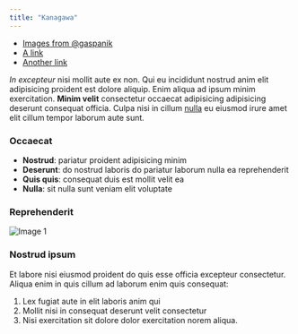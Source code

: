 ```yaml
---
title: "Kanagawa"
---
```


<LinkList>

- <a href="https://unsplash.com/@gaspanik" target="_blank" rel="noopener norefferer">Images from @gaspanik</a>
- <a href="https://example.com" target="_blank" rel="noopener norefferer">A link</a>
- <a href="https://example.com" target="_blank" rel="noopener norefferer">Another link</a>

</LinkList>

*In excepteur* nisi mollit aute ex non. Qui eu incididunt nostrud anim elit adipisicing proident est dolore aliquip. Enim aliqua ad ipsum minim exercitation. **Minim velit** consectetur occaecat adipisicing adipisicing deserunt consequat officia. Culpa nisi in cillum [nulla](https://example.com) eu eiusmod irure amet elit cillum tempor laborum aute sunt.

### Occaecat

- **Nostrud**: pariatur proident adipisicing minim
- **Deserunt**: do nostrud laboris do pariatur laborum nulla ea reprehenderit
- **Quis quis**: consequat duis est mollit velit ea
- **Nulla**: sit nulla sunt veniam elit voluptate

### Reprehenderit

![Image 1](masaaki-komori-06VNV0iB0kQ-unsplash.jpg)

### Nostrud ipsum

Et labore nisi eiusmod proident do quis esse officia excepteur consectetur. Aliqua enim in quis cillum ad laborum enim quis consequat:

1. Lex fugiat aute in elit laboris anim qui
2. Mollit nisi in consequat deserunt velit consectetur
3. Nisi exercitation sit dolore dolor exercitation norem aliqua.
